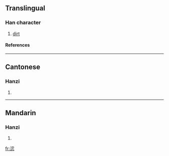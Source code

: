 ==Translingual==
===Han character===
{{Han char|rn=85|rad=水|as=07|sn=10|four=3713<sub>2</sub>|canj=水尸戈心 (ESIP)}}
# [[dirt]]
====References====
{{Han ref|kx=0626.170|dkj=17532|dj=1028.040|hdz=31636.070|uh=6D8A|ud=28042|bh=AF47|bd=44871}}

----
==Cantonese==
===Hanzi===
{{yue-hanzi|jyut=|y=nin5}}
# {{defn|Cantonese}}

----
==Mandarin==
===Hanzi===
{{cmn-hanzi|pin=[[liǎn]] ([[lian3]]), [[niàn]] ([[nian4]])|wg=lien<sup>3</sup>, nien<sup>4</sup>}}
# {{defn|Mandarin}}

[[fr:涊]]